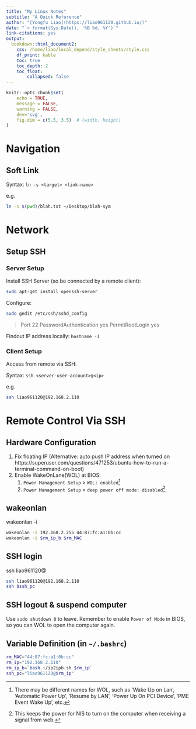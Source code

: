 ```yaml
---
title: "My Linux Notes"
subtitle: "A Quick Reference"
author: "[Yongfu Liao](https://liao961120.github.io/)"
date: "`r format(Sys.Date(), '%B %d, %Y')`"
link-citations: yes
output:
  bookdown::html_document2:
    css: /home/liao/local_depend/style_sheets/style.css
    df_print: kable
    toc: true
    toc_depth: 2
    toc_float:
        collapsed: false
---
```


```r
knitr::opts_chunk$set(
	echo = TRUE,
	message = FALSE,
	warning = FALSE,
	dev='svg',
	fig.dim = c(5.5, 3.5)  # (width, height)
)
```


Navigation
=====

## Soft Link

Syntax: `ln -s <target> <link-name>`

e.g.
```bash
ln -s $(pwd)/blah.txt ~/Desktop/blah-sym
```



Network
=====


## Setup SSH

### Server Setup{-}
Install SSH Server (so be connected by a remote client):
```bash
sudo apt-get install openssh-server
```

Configure:
```bash
sudo gedit /etc/ssh/sshd_config
```

> Port 22
> PasswordAuthentication yes
> PermitRootLogin yes

Findout IP address locally: `hostname -I`


### Client Setup{-}

Access from remote via SSH:

Syntax: `ssh <server-user-account>@<ip>`

e.g.
```bash
ssh liao961120@192.168.2.110
```


Remote Control Via SSH
=====

## Hardware Configuration

1. Fix floating IP
(Alternative: auto push IP address when turned on
https://superuser.com/questions/471253/ubuntu-how-to-run-a-terminal-command-on-boot)
2. Enable WakeOnLane(WOL) at BIOS: 
	1. `Power Management Setup` > `WOL: enabled`[^wol]
	2. `Power Management Setup` > `deep power off mode: disabled`[^poff]


[^wol]: There may be different names for WOL, such as 'Wake Up on Lan', 'Automatic Power Up', 'Resume by LAN', 'Power Up On PCI Device', 'PME Event Wake Up', etc.
[^poff]: This keeps the power for NIS to turn on the computer when receiving a signal from web.
[^utc]: Note the date time is in [Coordinated Universal Time (UTC) Standard](https://en.wikipedia.org/wiki/Coordinated_Universal_Time), so it's -8 hrs from the time in Taiwan.

## wakeonlan

wakeonlan -i <broadcast-ip> <MAC>

```bash
wakeonlan -i 192.168.2.255 44:87:fc:a1:0b:cc
wakeonlan -i $rm_ip_b $rm_MAC
```

## SSH login

ssh liao961120@<ip>

```bash
ssh liao961120@192.168.2.110
ssh $ssh_pc
```

## SSH logout & suspend computer

Use `sudo shutdown 0` to leave. Remember to enable `Power of Mode` in BIOS, so you can WOL to open the computer again.

## Variable Definition (in `~/.bashrc`)
```bash
rm_MAC="44:87:fc:a1:0b:cc"
rm_ip="192.168.2.110"
rm_ip_b=`bash ~/ip2ipb.sh $rm_ip`
ssh_pc="liao961120@$rm_ip"
```
